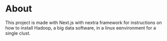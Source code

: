 # About

This project is made with Next.js with nextra framework for instructions on how to install Hadoop, a big data software, in a linux eenvironment for a single clust.
